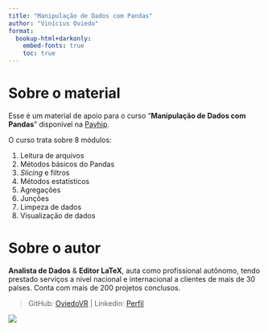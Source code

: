 ```yaml
---
title: "Manipulação de Dados com Pandas"
author: "Vinícius Oviedo"
format:
  bookup-html+darkonly:
    embed-fonts: true
    toc: true
---
```


# Sobre o material

Esse é um material de apoio para o curso "**Manipulação de Dados com Pandas**" disponível na [Payhip](https://payhip.com/b/027at).

O curso trata sobre 8 módulos:

1. Leitura de arquivos
2. Métodos básicos do Pandas
3. *Slicing* e filtros
4. Métodos estatísticos
5. Agregações
6. Junções
7. Limpeza de dados
8. Visualização de dados

# Sobre o autor

**Analista de Dados** & **Editor LaTeX**, auta como profissional autônomo, tendo prestado serviços a nivel nacional e internacional a clientes de mais de 30 países. Conta com mais de 200 projetos conclusos. 

> GitHub: [OviedoVR](https://github.com/OviedoVR) | 
  Linkedin: [Perfil](https://www.linkedin.com/in/vinicius-oviedo)

![ ](sections/assets/countries-and-projects.png)
